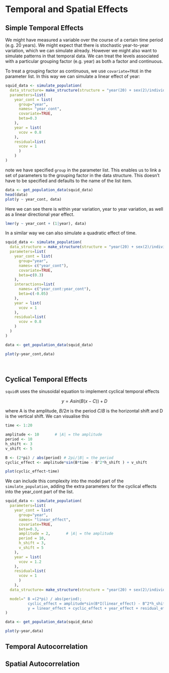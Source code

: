 # Temporal and Spatial Effects

## Simple Temporal Effects

We might have measured a variable over the course of a certain time period (e.g. 20 years). We might expect that there is stochastic year-to-year variation, which we can simulate already. However we might also want to simulate patterns in that temporal data. We can treat the levels associated with a particular grouping factor (e.g. year) as both a factor and continuous.

To treat a grouping factor as continuous, we use `covariate=TRUE` in the parameter list. In this way we can simulate a linear effect of year:
```r
squid_data <- simulate_population( 
  data_structure= make_structure(structure = "year(20) + sex(2)/individual(50)",repeat_obs=20),
  parameters=list(
    year_cont = list(
      group="year",
      names= "year_cont",
      covariate=TRUE,
      beta=0.3
    ),
    year = list(
      vcov = 0.8
    ),
    residual=list(
      vcov = 1
      )
    )
)
```

note we have specified `group` in the parameter list. This enables us to link a set of parameters to the grouping factor in the data structure. This doesn't have to be specified and defaults to the name of the list item.


```r
data <- get_population_data(squid_data)
head(data)
plot(y ~ year_cont, data)
```


Here we can see there is within year variation, year to year variation, as well as a linear directional year effect.
```r
lmer(y ~ year_cont + (1|year), data)
```

In a similar way we can also simulate a quadratic effect of time.

```r
squid_data <- simulate_population(
  data_structure = make_structure(structure = "year(20) + sex(2)/individual(50)",repeat_obs=20),
  parameters=list(
    year_cont = list(
      group="year",
      names= c("year_cont"),
      covariate=TRUE,
      beta=c(0.3)
    ),
    interactions=list(
      names= c("year_cont:year_cont"),
      beta=c(-0.05)
    ),
    year = list(
      vcov = 1
    ),
    residual=list(
      vcov = 0.8
    )
  )
)

data <- get_population_data(squid_data)

plot(y~year_cont,data)
```

<br>

## Cyclical Temporal Effects
`squidR` uses the sinusoidal equation to implement cyclical temporal effects

<div class="alert alert-info">

$$
y = A sin(B(x - C)) + D
$$
</div>

 where A is the amplitude, $B/2\pi$ is the period $C/B$ is the horizontal shift and D is the vertical shift. We can visualise this

```r
 
time <- 1:20

amplitude <- 10       # |A| = the amplitude
period <- 10
h_shift <- 3
v_shift <- 5

B <- (2*pi) / abs(period) # 2pi/|B| = the period 
cyclic_effect <- amplitude*sin(B*time - B^2*h_shift ) + v_shift

plot(cyclic_effect~time)

 ```


We can include this complexity into the model part of the `simulate_population`, adding the extra parameters for the cyclical effects into the year_cont part of the list.

```r
squid_data <- simulate_population(
  parameters=list(
    year_cont = list(
      group="year",
      names= "linear_effect",
      covariate=TRUE,
      beta=0.3,
      amplitude = 2,       # |A| = the amplitude
      period = 10,
      h_shift = 3,
      v_shift = 5
    ),
    year = list(
      vcov = 1.2
    ),
    residual=list(
      vcov = 1
      )
    ), 
  data_structure= make_structure(structure = "year(20) + sex(2)/individual(50)",N=1000),

  model=" B =(2*pi) / abs(period);
          cyclic_effect = amplitude*sin(B*I(linear_effect) - B^2*h_shift ) + v_shift;
          y = linear_effect + cyclic_effect + year_effect + residual_effect"
)

data <- get_population_data(squid_data)

plot(y~year,data)


```

## Temporal Autocorrelation



## Spatial Autocorrelation
